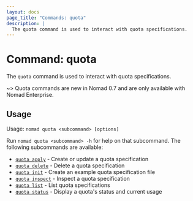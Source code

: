 ```yaml
---
layout: docs
page_title: "Commands: quota"
description: |
  The quota command is used to interact with quota specifications.
---
```


# Command: quota

The `quota` command is used to interact with quota specifications.

~> Quota commands are new in Nomad 0.7 and are only available with Nomad
Enterprise.

## Usage

Usage: `nomad quota <subcommand> [options]`

Run `nomad quota <subcommand> -h` for help on that subcommand. The following
subcommands are available:

- [`quota apply`][quotaapply] - Create or update a quota specification
- [`quota delete`][quotadelete] - Delete a quota specification
- [`quota init`][quotainit] - Create an example quota specification file
- [`quota inspect`][quotainspect] - Inspect a quota specification
- [`quota list`][quotalist] - List quota specifications
- [`quota status`][quotastatus] - Display a quota's status and current usage

[quotaapply]: /docs/commands/quota/apply
[quotadelete]: /docs/commands/quota/delete
[quotainit]: /docs/commands/quota/init
[quotainspect]: /docs/commands/quota/inspect
[quotalist]: /docs/commands/quota/list
[quotastatus]: /docs/commands/quota/status
